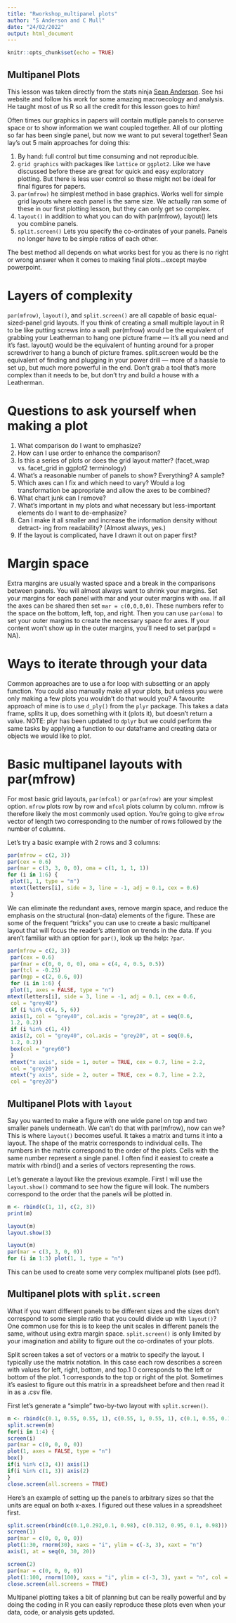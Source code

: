 ```yaml
---
title: "Rworkshop_multipanel plots"
author: "S Anderson and C Mull"
date: "24/02/2022"
output: html_document
---
```


```r
knitr::opts_chunk$set(echo = TRUE)
```

## Multipanel Plots

This lesson was taken directly from the stats ninja [Sean Anderson](https://seananderson.ca/courses/11-multipanel/multipanel.pdf). See hsi website and follow his work for some amazing macroecology and analysis. He taught most of us R so all the credit for this lesson goes to him!

Often times our graphics in papers will contain mutliple panels to conserve space or to show information we want coupled together. All of our plotting so far has been single panel, but now we want to put several together! Sean lay's out 5 main approaches for doing this:

  1. By hand: full control but time consuming and not reproducible.
  2. `grid graphics` with packages like `lattice` or `ggplot2`. Like we have discussed before these are great for quick and easy exploratory plotting. But there is less user control so these might not be ideal for final figures for papers.
  3. `par(mfrow)`  he simplest method in base graphics. Works well for simple grid layouts where each panel is the same size. We actually ran some of these in our first plotting lesson, but they can only get so complex.
  4. `layout()` in addition to what you can do with par(mfrow), layout() lets you combine panels.
  5. `split.screen()` Lets you specify the co-ordinates of your panels. Panels no longer have to be simple ratios of each other.
  
The best method all depends on what works best for you as there is no right or wrong answer when it comes to making final plots...except maybe powerpoint.

# Layers of complexity

`par(mfrow)`, `layout()`, and `split.screen()` are all capable of basic equal-sized-panel grid layouts. If you think of creating a small multiple layout in R to be like putting screws into a wall: par(mfrow) would be the equivalent of grabbing your Leatherman to hang one picture frame — it’s all you need and it’s fast. layout() would be the equivalent of hunting around for a proper screwdriver to hang a bunch of picture frames. split.screen would be the equivalent of finding and plugging in your power drill — more of a hassle to set up, but much more powerful in the end. Don’t grab a tool that’s more complex than it needs to be, but don’t try and build
a house with a Leatherman.

# Questions to ask yourself when making a plot

  1. What comparison do I want to emphasize?
  2. How can I use order to enhance the comparison?
  3. Is this a series of plots or does the grid layout matter? (facet_wrap vs. facet_grid in ggplot2 terminology)
  4. What’s a reasonable number of panels to show? Everything? A sample?
  5. Which axes can I fix and which need to vary? Would a log transformation be appropriate and allow the axes to be combined?
  6. What chart junk can I remove?
  7. What’s important in my plots and what necessary but less-important elements do I want to de-emphasize?
  8. Can I make it all smaller and increase the information density without detract- ing from readability? (Almost always, yes.)
  9. If the layout is complicated, have I drawn it out on paper first?
  
# Margin space

Extra margins are usually wasted space and a break in the comparisons between panels. You will almost always want to shrink your margins. Set your margins for each panel with mar and your outer margins with `oma`. If all the axes can be shared then set `mar = c(0,0,0,0)`. These numbers refer to the space on the bottom, left, top, and right. Then you can use `par(oma)` to set your outer margins to create the necessary space for axes. If your content won’t show up in the outer margins, you’ll need to set par(xpd = NA).


# Ways to iterate through your data

Common approaches are to use a for loop with subsetting or an apply function. You could also manually make all your plots, but unless you were only making a few plots you wouldn’t do that would you? A favourite approach of mine is to use `d_ply()` from the `plyr` package. This takes a data frame, splits it up, does something with it (plots it), but doesn’t return a value. NOTE: plyr has been updated to `dplyr` but we could perform the same tasks by applying a function to our dataframe and creating data or objects we would like to plot.


# Basic multipanel layouts with par(mfrow)

For most basic grid layouts, `par(mfcol)` or `par(mfrow)` are your simplest option. `mfrow` plots row by row and `mfcol` plots column by column. mfrow is therefore likely the most commonly used option. You’re going to give `mfrow` vector of length two corresponding to the number of rows followed by the number of columns.

Let’s try a basic example with 2 rows and 3 columns:

```r
par(mfrow = c(2, 3))
par(cex = 0.6)
par(mar = c(3, 3, 0, 0), oma = c(1, 1, 1, 1))
for (i in 1:6) {
 plot(1, 1, type = "n")
 mtext(letters[i], side = 3, line = -1, adj = 0.1, cex = 0.6)
 }

```


We can eliminate the redundant axes, remove margin space, and reduce the emphasis on the structural (non-data) elements of the figure. These are some of the frequent “tricks” you can use to create a basic multipanel layout that will focus the reader’s attention on trends in the data. If you aren’t familiar with an option for `par()`, look up the help: `?par`.

```r
par(mfrow = c(2, 3))
 par(cex = 0.6)
 par(mar = c(0, 0, 0, 0), oma = c(4, 4, 0.5, 0.5))
 par(tcl = -0.25)
 par(mgp = c(2, 0.6, 0))
 for (i in 1:6) {
 plot(1, axes = FALSE, type = "n")
mtext(letters[i], side = 3, line = -1, adj = 0.1, cex = 0.6,
 col = "grey40")
 if (i %in% c(4, 5, 6))
 axis(1, col = "grey40", col.axis = "grey20", at = seq(0.6,
 1.2, 0.2))
 if (i %in% c(1, 4))
 axis(2, col = "grey40", col.axis = "grey20", at = seq(0.6,
 1.2, 0.2))
 box(col = "grey60")
 }
 mtext("x axis", side = 1, outer = TRUE, cex = 0.7, line = 2.2,
 col = "grey20")
 mtext("y axis", side = 2, outer = TRUE, cex = 0.7, line = 2.2,
 col = "grey20")
```


## Multipanel Plots with `layout`

Say you wanted to make a figure with one wide panel on top and two smaller panels underneath. We can’t do that with par(mfrow), now can we? This is where `layout()` becomes useful. It takes a matrix and turns it into a layout. The shape of the matrix corresponds to individual cells. The numbers in the matrix correspond to the order of the plots. Cells with the same number represent a single panel. I often find it easiest to create a matrix with rbind() and a series of vectors representing
the rows.

Let’s generate a layout like the previous example. First I will use the `layout.show()` command to see how the figure will look. The numbers correspond to the order that the panels will be plotted in.

```r

m <- rbind(c(1, 1), c(2, 3))
print(m)

layout(m)
layout.show(3)

layout(m)
par(mar = c(3, 3, 0, 0))
for (i in 1:3) plot(1, 1, type = "n")

```

This can be used to create some very complex multipanel plots (see pdf).

## Multipanel plots with `split.screen`

What if you want different panels to be different sizes and the sizes don’t correspond to some simple ratio that you could divide up with `layout()`? One common use for this is to keep the unit scales in different panels the same, without using extra margin space. `split.screen()` is only limited by your imagination and ability to figure out the co-ordinates of your plots.

Split screen takes a set of vectors or a matrix to specify the layout. I typically use the matrix notation. In this case each row describes a screen with values for left, right, bottom, and top.1 0 corresponds to the left or bottom of the plot. 1 corresponds
to the top or right of the plot. Sometimes it’s easiest to figure out this matrix in a spreadsheet before and then read it in as a .csv file. 

First let’s generate a “simple” two-by-two layout with `split.screen()`.


```r

m <- rbind(c(0.1, 0.55, 0.55, 1), c(0.55, 1, 0.55, 1), c(0.1, 0.55, 0.1, 0.55), c(0.55, 1, 0.1, 0.55))
split.screen(m)
for(i in 1:4) {
screen(i)
par(mar = c(0, 0, 0, 0))
plot(1, axes = FALSE, type = "n")
box()
if(i %in% c(3, 4)) axis(1)
if(i %in% c(1, 3)) axis(2)
}
close.screen(all.screens = TRUE)

```


Here’s an example of setting up the panels to arbitrary sizes so that the units are equal on both x-axes. I figured out these values in a spreadsheet first.

```r

split.screen(rbind(c(0.1,0.292,0.1, 0.98), c(0.312, 0.95, 0.1, 0.98)))
screen(1)
par(mar = c(0, 0, 0, 0))
plot(1:30, rnorm(30), xaxs = "i", ylim = c(-3, 3), xaxt = "n")
axis(1, at = seq(0, 30, 20))

screen(2)
par(mar = c(0, 0, 0, 0))
plot(1:100, rnorm(100), xaxs = "i", ylim = c(-3, 3), yaxt = "n", col = "red")
close.screen(all.screens = TRUE)
```


Multipanel plotting takes a bit of planning but can be really powerful and by doing the coding in R you can easily reproduce these plots even when your data, code, or analysis gets updated.
